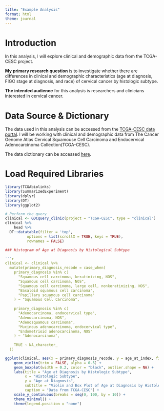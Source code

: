 ```yaml
---
title: "Example Analysis"
format: html
theme: journal
---
```


# Introduction

In this analysis, I will explore clinical and demographic data from the TCGA-CESC project. 

**My primary research question** is to investigate whether there are differences in clinical and demographic characteristics (age at diagnosis, FIGO stage at diagnosis, and race) of cervical cancer by histologic subtype.

**The intended audience** for this analysis is researchers and clinicians interested in cervical cancer.

# Data Source & Dictionary

The data used in this analysis can be accessed from the [TCGA-CESC data portal](https://portal.gdc.cancer.gov/projects/TCGA-CESC). I will be working with clinical and demographic data from The Cancer Genome Atlas Cervical Squamouse Cell Carcinoma and Endocervical Adenocarcinoma Collection(TCGA-CESC).

The data dictionary can be accessed [here](https://docs.gdc.cancer.gov/Data_Dictionary/viewer/#?view=table-entity-list&anchor=clinical).

# Load Required Libraries

```r
library(TCGAbiolinks)
library(SummarizedExperiment)
library(dplyr)
library(DT)
library(ggplot2)

# Perform the query
clinical <- GDCquery_clinic(project = "TCGA-CESC", type = "clinical")
clinical %>%
    head %>% 
  DT::datatable(filter = 'top', 
          options = list(scrollX = TRUE, keys = TRUE),  
          rownames = FALSE)
```

```r
### Histogram of Age at Diagnosis by Histological Subtype

```r
clinical <- clinical %>%
  mutate(primary_diagnosis_recode = case_when(
    primary_diagnosis %in% c(
      "Squamous cell carcinoma, keratinizing, NOS",
      "Squamous cell carcinoma, NOS",
      "Squamous cell carcinoma, large cell, nonkeratinizing, NOS",
      "Basaloid squamous cell carcinoma",
      "Papillary squamous cell carcinoma"
    ) ~ "Squamous Cell Carcinoma",
    
    primary_diagnosis %in% c(
      "Adenocarcinoma, endocervical type",
      "Adenocarcinoma, NOS", 
      "Adenosquamous carcinoma",
      "Mucinous adenocarcinoma, endocervical type",
      "Endometrioid adenocarcinoma, NOS"
    ) ~ "Adenocarcinoma",
    
    TRUE ~ NA_character_ 
  ))
```

```r
ggplot(clinical, aes(x = primary_diagnosis_recode, y = age_at_index, fill = primary_diagnosis_recode)) +
    geom_violin(trim = FALSE, alpha = 0.5) + 
    geom_boxplot(width = 0.2, color = "black", outlier.shape = NA) +   
    labs(title = "Age at Diagnosis by Histologic Subtype",
         x = "Histologic Subtype",
         y = "Age at Diagnosis",
         subtitle = "Violin and Box Plot of Age at Diagnosis by Histologic Subtype for TCGA-CESC Patients",
         caption = "Data from TCGA-CESC") +
    scale_y_continuous(breaks = seq(0, 100, by = 10)) +
    theme_minimal() +
    theme(legend.position = "none")
```


